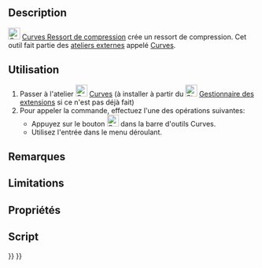 <languages/>

{{Docnav/fr
|[[Curves_ToConsole/fr|Vers console]]
|[[Curves_ReflectLines/fr|Ligne réfléchie]]
|[[Curves_Workbench/fr|Atelier Curves]]
|IconL=Curves_ToConsole.svg
|IconR=Curves_ReflectLines.svg
|IconC=Curves_workbench_icon.svg
}}

{{GuiCommand/fr
|Name=Curves CompressionSpring
|Name/fr=Curves Ressort de compression
|MenuLocation=Curves → Compression Spring
|Workbenches=[[Curves_Workbench/fr|Curves]]
}}

==Description==

[[Image:Curves_CompressionSpring.svg|24px]] [[Curves_CompressionSpring/fr|Curves Ressort de compression]] crée un ressort de compression. Cet outil fait partie des [[External_workbenches/fr|ateliers externes]] appelé [[Curves_Workbench/fr|Curves]].

==Utilisation==

# Passer à l'atelier [[Image:Curves_workbench_icon.svg|24px]] [[Curves_Workbench/fr|Curves]] (à installer à partir du [[Image:Std_AddonMgr.svg|24px]] [[Std_AddonMgr/fr|Gestionnaire des extensions]] si ce n'est pas déjà fait)
# Pour appeler la commande, effectuez l'une des opérations suivantes:
#* Appuyez sur le bouton [[Image:Curves_CompressionSpring.svg|24px]] dans la barre d'outils Curves.
#* Utilisez l'entrée {{MenuCommand|Surfaces → Compression Spring}} dans le menu déroulant.


==Remarques==


== Limitations ==


==Propriétés==


==Script==


{{Docnav/fr
|[[Curves_ToConsole/fr|Vers console]]
|[[Curves_ReflectLines/fr|Ligne réfléchie]]
|[[Curves_Workbench/fr|Atelier Curves]]
|IconL=Curves_ToConsole.svg
|IconR=Curves_ReflectLines.svg
|IconC=Curves_workbench_icon.svg
}}

{{Curves Tools navi{{#translation:}}}}
{{Userdocnavi{{#translation:}}}}